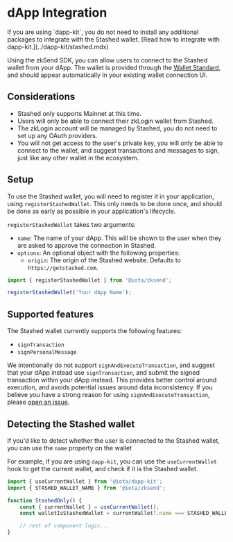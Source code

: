 
# dApp Integration

<Callout type="info">
    If you are using `dapp-kit`, you do not need to install any additional packages to integrate
    with the Stashed wallet. [Read how to integrate with dapp-kit.](../dapp-kit/stashed.mdx)
</Callout>

Using the zkSend SDK, you can allow users to connect to the Stashed wallet from your dApp. The
wallet is provided through the [Wallet Standard](https://wiki.iota.org/standards/wallet-standard),
and should appear automatically in your existing wallet connection UI.

## Considerations

-   Stashed only supports Mainnet at this time.
-   Users will only be able to connect their zkLogin wallet from Stashed.
-   The zkLogin account will be managed by Stashed, you do not need to set up any OAuth providers.
-   You will not get access to the user's private key, you will only be able to connect to the
    wallet, and suggest transactions and messages to sign, just like any other wallet in the
    ecosystem.

## Setup

To use the Stashed wallet, you will need to register it in your application, using
`registerStashedWallet`. This only needs to be done once, and should be done as early as possible in
your application's lifecycle.

`registerStashedWallet` takes two arguments:

-   `name`: The name of your dApp. This will be shown to the user when they are asked to approve the
    connection in Stashed.
-   `options`: An optional object with the following properties:
    -   `origin`: The origin of the Stashed website. Defaults to `https://getstashed.com`.

```ts
import { registerStashedWallet } from '@iota/zksend';

registerStashedWallet('Your dApp Name');
```

## Supported features

The Stashed wallet currently supports the following features:

-   `signTransaction`
-   `signPersonalMessage`

We intentionally do not support `signAndExecuteTransaction`, and suggest that your dApp instead use
`signTransaction`, and submit the signed transaction within your dApp instead. This provides better
control around execution, and avoids potential issues around data inconsistency. If you believe you
have a strong reason for using `signAndExecuteTransaction`, please
[open an issue](https://github.com/iotaledger/iota/issues/new/choose).

## Detecting the Stashed wallet

If you'd like to detect whether the user is connected to the Stashed wallet, you can use the `name`
property on the wallet

For example, if you are using `dapp-kit`, you can use the `useCurrentWallet` hook to get the current
wallet, and check if it is the Stashed wallet.

```ts
import { useCurrentWallet } from '@iota/dapp-kit';
import { STASHED_WALLET_NAME } from '@iota/zksend';

function StashedOnly() {
    const { currentWallet } = useCurrentWallet();
    const walletIsStashedWallet = currentWallet?.name === STASHED_WALLET_NAME;

    // rest of component logic...
}
```
